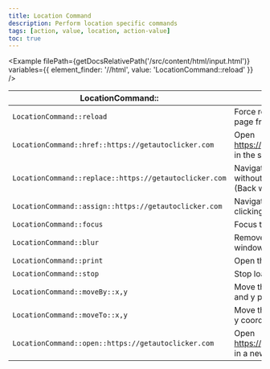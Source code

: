 ```yaml
---
title: Location Command
description: Perform location specific commands
tags: [action, value, location, action-value]
toc: true
---
```



<Example
  filePath={getDocsRelativePath('/src/content/html/input.html')}
  variables={{
    element_finder: '//html',
    value: 'LocationCommand::reload'
  }}
/>

<BsTable>

| **LocationCommand::**                                  | **Description**                                                        |
| ------------------------------------------------------ | ---------------------------------------------------------------------- |
| `LocationCommand::reload`                              | Force reload the current page from the server.                         |
| `LocationCommand::href::https://getautoclicker.com`    | Open https://getautoclicker.com in the same tab.                       |
| `LocationCommand::replace::https://getautoclicker.com` | Navigate to the page without keeping history (Back won’t return here). |
| `LocationCommand::assign::https://getautoclicker.com`  | Navigate to the page (like clicking a link).                           |
| `LocationCommand::focus`                               | Focus the window/page.                                                 |
| `LocationCommand::blur`                                | Remove focus from the window/page.                                     |
| `LocationCommand::print`                               | Open the print dialog.                                                 |
| `LocationCommand::stop`                                | Stop loading the page.                                                 |
| `LocationCommand::moveBy::x,y`                         | Move the window by x and y pixels.                                     |
| `LocationCommand::moveTo::x,y`                         | Move the window to x and y coordinates.                                |
| `LocationCommand::open::https://getautoclicker.com`    | Open https://getautoclicker.com in a new tab.                          |

</BsTable>
